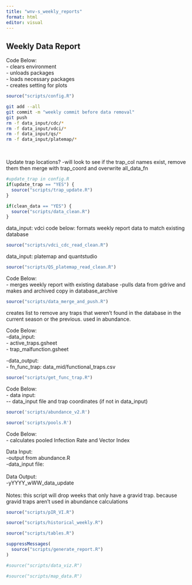 ```yaml
---
title: "wnv-s_weekly_reports"
format: html
editor: visual
---
```


## Weekly Data Report

Code Below:\
- clears environment\
- unloads packages\
- loads necessary packages\
- creates setting for plots

```r
source("scripts/config.R")

```

```bash
git add --all
git commit -m "weekly commit before data removal"
git push
rm -f data_input/cdc/*
rm -f data_input/vdci/*
rm -f data_input/qs/*
rm -f data_input/platemap/*

```

\

Update trap locations? -will look to see if the trap_col names exist, remove them then merge with trap_coord and overwrite all_data_fn

```r
#update_trap in config.R
if(update_trap == "YES") {
  source("scripts/trap_update.R")
}
```

```r
if(clean_data == "YES") {
  source("scripts/data_clean.R")
}
```

data_input: vdci code below: formats weekly report data to match existing database

```r
source("scripts/vdci_cdc_read_clean.R")
```

data_input: platemap and quantstudio

```r
source("scripts/QS_platemap_read_clean.R")
```

Code Below:\
- merges weekly report with existing database -pulls data from gdrive and makes and archived copy in database_archive

```r
source("scripts/data_merge_and_push.R")
```

creates list to remove any traps that weren't found in the database in the current season or the previous. used in abundance.

Code Below:\
-data_input:\
- active_traps.gsheet\
- trap_malfunction.gsheet

-data_output:\
- fn_func_trap: data_mid/functional_traps.csv

```r
source("scripts/get_func_trap.R")
```

Code Below:\
- data input:\
\-- data_input file and trap coordinates (if not in data_input)

```r
source('scripts/abundance_v2.R')
```

```r
source('scripts/pools.R')
```

Code Below:\
- calculates pooled Infection Rate and Vector Index

Data Input:\
-output from abundance.R\
-data_input file:\
\
Data Output:\
-yYYYY_wWW_data_update\
\
Notes: this script will drop weeks that only have a gravid trap. because gravid traps aren't used in abundance calculations

```r
source("scripts/pIR_VI.R")
```

```r
source("scripts/historical_weekly.R")
```

```r
source("scripts/tables.R")
```

```r
suppressMessages(
  source("scripts/generate_report.R")
)

```

```r
#source("scripts/data_viz.R")
```

```r
#source("scripts/map_data.R")
```

